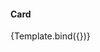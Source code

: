 
<style>
  {`
    
    .h4 {
        font-family: 'cabin', Helvetica, Arial, sans-serif;
        font-style: normal;
        font-weight: 600;
        font-size: 34px;
        line-height: 123.5%;
        letter-spacing: 0.25px;
    }

    .h5 {
        font-family: 'cabin', Helvetica, Arial, sans-serif;
        font-style: normal;
        font-weight: 700;
        font-size: 24px;
        line-height: 133.4%;
        letter-spacing: 0px;
    }

    .h6 {
        font-family: 'cabin', Helvetica, Arial, sans-serif;
        font-style: normal;
        font-weight: 600;
        font-size: 20px;
        line-height: 160%;
        letter-spacing: 0.15px;
        color: #20283A;
    }

    .body {
        font-family: 'cabin', Helvetica, Arial, sans-serif;
        font-style: normal;
        font-weight: 400;
        font-size: 16px;
        line-height: 150%;
        letter-spacing: 0.15px;
    }

    .link {
        text-decoration: underline;
    }

    .small {
        font-size: 15px;
    }

    .sourceCode {
        font-family: 'Source Code Pro', 'Segoe UI Mono', 'Courier New', 'Monaco', 'monospace';
    }

    .sourceCode-background {
        background-color: #F8F8F8;
        padding: 2px 4px;
        border-radius: 4px;
        border: 1px solid #EEEEEE;
    }

`}
</style>

<Meta title="Components/Card" component={Card} />

<h4 className="h4">Card</h4>


<Canvas>
  <Story name="Default">{Template.bind({})}</Story>
</Canvas>
